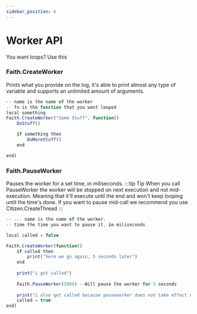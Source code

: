```yaml
---
sidebar_position: 6
---
```


# Worker API

You want loops? Use this

### Faith.CreateWorker
Prints what you provide on the log, it's able to print almost any type of variable and supports an unlimited amount of arguments.

```jsx title="CreateWorker Example"
-- name is the name of the worker
-- fn is the function that you want looped
local something
Faith.CreateWorker("Some Stuff", function()
    DoStuff()

    if something then
        DoMoreStuff()
    end

end)
```

### Faith.PauseWorker
Pauses the worker for a set time, in miliseconds.
:::tip Tip
When you call PauseWorker the worker will be stopped on next execution and not mid-execution. Meaning that it'll execute until the end and won't keep looping until the time's done.
If you want to pause mid-call we recommend you use Citizen.CreateThread
:::

```jsx title="sprint Example"
-- ... name is the name of the worker.
-- time the time you want to pause it, in miliseconds

local called = false

Faith.CreateWorker(function() 
    if called then
        print("here we go again, 5 seconds later")
    end
    
    print("i got called")
    
    Faith.PauseWorker(5000) --Will pause the worker for 5 seconds
    
    print("i also get called because pauseworker does not take effect until it's fully executed)
    called = true  
end)
```